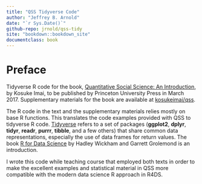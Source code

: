 ```yaml
---
title: "QSS Tidyverse Code"
author: "Jeffrey B. Arnold"
date: "`r Sys.Date()`"
github-repo: jrnold/qss-tidy
site: "bookdown::bookdown_site"
documentclass: book
---
```


# Preface

Tidyverse R code for the book, [Quantitative Social Science: An Introduction](http://press.princeton.edu/titles/11025.html), by Kosuke Imai, to
be published by Princeton University Press in March 2017.
Supplementary materials for the book are available at  [kosukeimai/qss](https://github.com/kosukeimai/qss). 

The R code in the text and the supplementary materials relies mostly on base R functions. 
This translates the code examples provided with QSS to tidyverse R code. 
[Tidyverse](https://github.com/tidyverse/tidyverse) refers to a set of packages (**ggplot2**, **dplyr**, **tidyr**, **readr**, **purrr**, **tibble**,  and a few others) that share common data representations, especially the use of data frames for return values. The book [R for Data Science](http://r4ds.had.co.nz/) by Hadley Wickham and Garrett Grolemond is an introduction.

I wrote this code while teaching course that employed both texts in order to make the excellent examples and statistical material in QSS more compatible with the modern data science R approach in R4DS.
